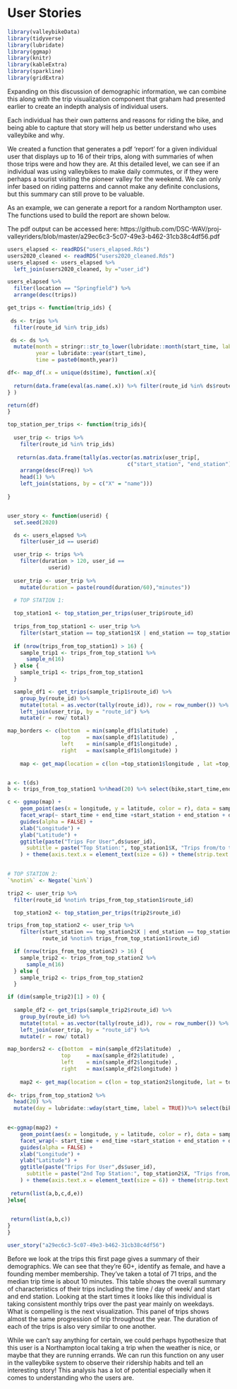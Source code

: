 # User Stories

```r
library(valleybikeData)
library(tidyverse)
library(lubridate)
library(ggmap)
library(knitr)
library(kableExtra)
library(sparkline)
library(gridExtra)
```

Expanding on this discussion of demographic information, we can combine this along with the trip visualization component that graham had presented earlier to create an indepth analysis of individual users. 


Each individual has their own patterns and reasons for riding the bike, and being able to capture that story will help us better understand who uses valleybike and why.

We created a function that generates a pdf 'report' for a given individual user that displays up to 16 of their trips, along with summaries of when those trips were and how they are. At this detailed level, we can see if an individual was using valleybikes to make daily commutes, or if they were perhaps a tourist visiting the pioneer valley for the weekend. We can only infer based on riding patterns and cannot make any definite conclusions, but this summary can still prove to be valuable. 


As an example, we can generate a report for a random Northampton user. The functions used to build the report are shown below. 

The pdf output can be accessed here: https://github.com/DSC-WAV/proj-valleyriders/blob/master/a29ec6c3-5c07-49e3-b462-31cb38c4df56.pdf
```r
users_elapsed <- readRDS("users_elapsed.Rds")
users2020_cleaned <- readRDS("users2020_cleaned.Rds")
users_elapsed <- users_elapsed %>%
  left_join(users2020_cleaned, by ="user_id")

users_elapsed %>%
  filter(location == "Springfield") %>%
  arrange(desc(trips))
```

```r


get_trips <- function(trip_ids) {
  
 ds <- trips %>%
  filter(route_id %in% trip_ids)

 ds <- ds %>% 
  mutate(month = stringr::str_to_lower(lubridate::month(start_time, label =TRUE, abbr = FALSE)),
         year = lubridate::year(start_time),
         time = paste0(month,year))

df<- map_df(.x = unique(ds$time), function(.x){
  
  return(data.frame(eval(as.name(.x)) %>% filter(route_id %in% ds$route_id )))
} )

return(df)
}


```

```r


top_station_per_trips <- function(trip_ids){
  
  user_trip <- trips %>%
    filter(route_id %in% trip_ids)
  
   return(as.data.frame(tally(as.vector(as.matrix(user_trip[, 
                                      c("start_station", "end_station")])))) %>%
    arrange(desc(Freq)) %>%
    head(1) %>%
    left_join(stations, by = c("X" = "name")))
  
}



```


```r

user_story <- function(userid) {
  set.seed(2020)

  ds <- users_elapsed %>%
    filter(user_id == userid)

  user_trip <- trips %>%
    filter(duration > 120, user_id == 
             userid)
  
  user_trip <- user_trip %>%
    mutate(duration = paste(round(duration/60),"minutes"))

  # TOP STATION 1:
  
  top_station1 <- top_station_per_trips(user_trip$route_id)
  
  trips_from_top_station1 <- user_trip %>%
    filter(start_station == top_station1$X | end_station == top_station1$X)
  
  if (nrow(trips_from_top_station1) > 16) {
    sample_trip1 <- trips_from_top_station1 %>%
      sample_n(16)
  } else {
    sample_trip1 <- trips_from_top_station1
  }

  sample_df1 <- get_trips(sample_trip1$route_id) %>%
    group_by(route_id) %>%
    mutate(total = as.vector(tally(route_id)), row = row_number()) %>%
    left_join(user_trip, by = "route_id") %>%
    mutate(r = row/ total)

map_borders <- c(bottom  = min(sample_df1$latitude)  , 
                 top     = max(sample_df1$latitude) ,
                 left    = min(sample_df1$longitude) ,
                 right   = max(sample_df1$longitude) )
  
    map <- get_map(location = c(lon =top_station1$longitude , lat =top_station1$latitude ), source = "stamen", zoom = 14)


a <- t(ds)
b <- trips_from_top_station1 %>%head(20) %>% select(bike,start_time,end_time,start_station,end_station, duration) %>% mutate(day = lubridate::wday(start_time, label = TRUE))

c <- ggmap(map) +
    geom_point(aes(x = longitude, y = latitude, color = r), data = sample_df1, size = .5) +
    facet_wrap(~ start_time + end_time +start_station + end_station + duration, labeller= label_both) +
    guides(alpha = FALSE) +
    xlab("Longitude") +
    ylab("Latitude") +
    ggtitle(paste("Trips For User",ds$user_id),
      subtitle = paste("Top Station:", top_station1$X, "Trips from/to this station: ", top_station1$Freq)
    ) + theme(axis.text.x = element_text(size = 6)) + theme(strip.text.x = element_text(size = 6))+ scale_color_gradient(breaks = c(0.2,.8), labels = c("Beginning", "End"), name = "Trip Progression") 

  
# TOP STATION 2:
`%notin%` <- Negate(`%in%`)

trip2 <- user_trip %>% 
  filter(route_id %notin% trips_from_top_station1$route_id) 

  top_station2 <- top_station_per_trips(trip2$route_id)

trips_from_top_station2 <- user_trip %>%
    filter(start_station == top_station2$X | end_station == top_station2$X,
           route_id %notin% trips_from_top_station1$route_id)

  if (nrow(trips_from_top_station2) > 16) {
    sample_trip2 <- trips_from_top_station2 %>%
      sample_n(16)
  } else {
    sample_trip2 <- trips_from_top_station2
  }

if (dim(sample_trip2)[1] > 0) {
  
  sample_df2 <- get_trips(sample_trip2$route_id) %>%
    group_by(route_id) %>%
    mutate(total = as.vector(tally(route_id)), row = row_number()) %>%
    left_join(user_trip, by = "route_id") %>%
    mutate(r = row/ total)

map_borders2 <- c(bottom  = min(sample_df2$latitude)  , 
                 top     = max(sample_df2$latitude) ,
                 left    = min(sample_df2$longitude) ,
                 right   = max(sample_df2$longitude) )
  
    map2 <- get_map(location = c(lon = top_station2$longitude, lat = top_station2$latitude), source = "stamen", zoom = 14)
    
d<- trips_from_top_station2 %>%
  head(20) %>% 
  mutate(day = lubridate::wday(start_time, label = TRUE))%>% select(bike,start_time,end_time,start_station,duration, end_station, day)
  

e<-ggmap(map2) +
    geom_point(aes(x = longitude, y = latitude, color = r), data = sample_df2, size = .5) +
    facet_wrap(~ start_time + end_time +start_station + end_station + duration , labeller= label_both) +
    guides(alpha = FALSE) +
    xlab("Longitude") +
    ylab("Latitude") +
    ggtitle(paste("Trips For User",ds$user_id),
      subtitle = paste("2nd Top Station:", top_station2$X, "Trips from/to this station: ", top_station2$Freq)
    ) + theme(axis.text.x = element_text(size = 6)) + theme(strip.text.x = element_text(size = 6))+ scale_color_gradient(breaks = c(0.2,.8), labels = c("Beginning", "End"), name = "Trip Progression")
    
 return(list(a,b,c,d,e))
}else{

  
 return(list(a,b,c))
}
}
```

```r
user_story("a29ec6c3-5c07-49e3-b462-31cb38c4df56")
```


 Before we look at the trips this first page gives a summary of their demographics. We can see that they’re 60+, identify as female, and have a founding member membership. They’ve taken a total of 71 trips, and the median trip time is about 10 minutes. This table shows the overall summary of characteristics of their trips including the time / day of week/ and start and end station. Looking at the start times it looks like this individual is taking consistent monthly trips over the past year mainly on weekdays. What is compelling is the next visualization. This panel of trips shows almost the same progression of trip throughout the year. The duration of each of the trips is also very similar to one another.

While we can’t say anything for certain, we could perhaps hypothesize that this user is a Northampton local taking a trip when the weather is nice, or maybe that they are running errands. We can run this function on any user in the valleybike system to observe their ridership habits and tell an interesting story! This analysis has a lot of potential especially when it comes to understanding who the users are. 
